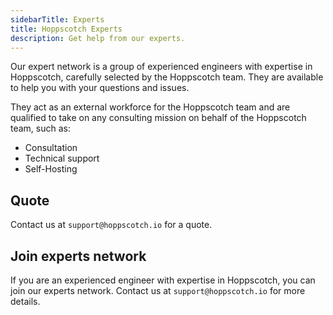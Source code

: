 ```yaml
---
sidebarTitle: Experts
title: Hoppscotch Experts
description: Get help from our experts.
---
```


Our expert network is a group of experienced engineers with expertise in Hoppscotch, carefully selected by the Hoppscotch team. They are available to help you with your questions and issues.

They act as an external workforce for the Hoppscotch team and are qualified to take on any consulting mission on behalf of the Hoppscotch team, such as:

- Consultation
- Technical support
- Self-Hosting

## Quote

Contact us at `support@hoppscotch.io` for a quote.

## Join experts network

If you are an experienced engineer with expertise in Hoppscotch, you can join our experts network. Contact us at `support@hoppscotch.io` for more details.
